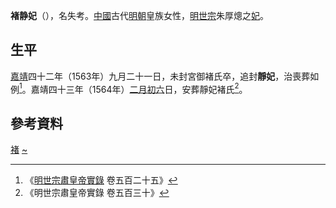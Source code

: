 {{東亞女性歷史人物
|名稱 =静妃褚氏
|身份 =明朝妃嫔
|位號=妃
|徽號=褚
|逝世年=1563年
|墳墓=北京金山
|夫=[[嘉靖帝|嘉靖帝]]
}}
'''褚静妃'''（{{bd|16世纪|？|1563年||catIdx=C}}），名失考。[[中國|中國]]古代[[明朝|明朝]]皇族女性，[[明世宗|明世宗]]朱厚熜之[[妃|妃]]。

==生平==
[[嘉靖|嘉靖]]四十二年（1563年）九月二十一日，未封宮御褚氏卒，追封'''靜妃'''，治喪葬如例<ref>《[[明實錄|明世宗肅皇帝實錄]] 卷五百二十五》</ref>。嘉靖四十三年（1564年）[[二月初六|二月初六]]日，安葬靜妃褚氏<ref>《明世宗肅皇帝實錄 卷五百三十》</ref>。

== 參考資料 ==
{{reflist}}

{{明世宗皇室}}

[[Category:明世宗妃|褚]]
[[Category:褚姓|~]]